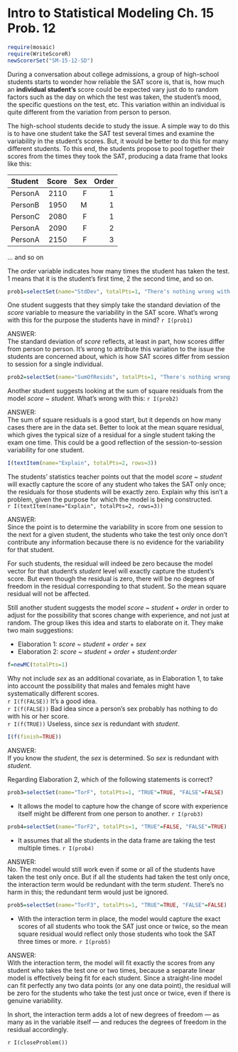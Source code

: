 Intro to Statistical Modeling Ch. 15 Prob. 12
========================================================
```r
require(mosaic)
require(WriteScoreR)
newScorerSet("SM-15-12-SD")
```
During a conversation about college admissions, a group of high-school students starts to wonder how reliable the SAT score is, that is, how much an **individual student's** score could be expected vary just do to random factors such as the day on which the test was taken, the student's mood, the specific questions on the test, etc. This variation within an individual is quite different from the variation from person to person.

The high-school students decide to study the issue. A simple way to do this is to have one student take the SAT test several times and examine the variability in the student's scores. But, it would be better to do this for many different students. To this end, the students propose to pool together their scores from the times they took the SAT, producing a data frame that looks like this:

Student | Score | Sex | Order
:---|---:|----:|---:|
PersonA | 2110 | F | 1
PersonB | 1950 | M | 1
PersonC | 2080 | F | 1
PersonA | 2090 | F | 2
PersonA | 2150 | F | 3
... and so on

The *order* variable indicates how many times the student has taken the test.  1 means that it is the student's first time, 2 the second time, and so on.

```r
prob1=selectSet(name="StdDev", totalPts=1, "There's nothing wrong with it."=FALSE, "Standard deviations don't measure random variability."=FALSE, "It would confound variability between students with variability."=TRUE)
```
One student suggests that they simply take the standard deviation of the *score* variable to measure the variability in the SAT score. What's wrong with this for the purpose the students have in mind? `r I(prob1)`

<aside>
ANSWER:    
The standard deviation of *score* reflects, at least in part, how scores differ from person to person.  It's wrong to attribute this variation to the issue the students are concerned about, which is how SAT scores differ from session to session for a single individual.
</aside>

```r
prob2=selectSet(name="SumOfResids", totalPts=1, "There's nothing wrong with it."=FALSE, "It's the coefficients on student that are important."=FALSE, "Better to look at the mean square residual."=TRUE)
```
Another student suggests looking at the sum of square residuals from the model *score* ~ *student*.  What's wrong with this: `r I(prob2)`

<aside>
ANSWER:    
The sum of square residuals is a good start, but it depends on how many cases there are in the data set.  Better to look at the mean square residual, which gives the typical size of a residual for a single student taking the exam one time.  This could be a good reflection of the session-to-session variability for one student.
</aside>

```r
I(textItem(name="Explain", totalPts=2, rows=3))
```
The students' statistics teacher points out that the model *score* ~ *student*
 will exactly capture the score of any student who takes the SAT only once; the residuals for those students will be exactly zero.  Explain why this isn't a problem, given the purpose for which the model is being constructed.     
`r I(textItem(name="Explain", totalPts=2, rows=3))`
 
<aside>
ANSWER:    
Since the point is to determine the variability in score from one session to the next for a given student, the students who take the test only once don't contribute any information because there is no evidence for the variability for that student.

For such students, the residual will indeed be zero because the model vector for that student's *student* level will exactly capture the student's score.  But even though the residual is zero, there will be no degrees of freedom in the residual corresponding to that student. So the mean square residual will not be affected.
</aside>

Still another student suggests the model *score* ~ *student* + *order* in order to adjust for the possibility that scores change with experience, and not just at random. The group likes this idea and starts to elaborate on it. They make two main suggestions:

* Elaboration 1: *score* ~ *student* + *order* + *sex* 
* Elaboration 2: *score* ~ *student* + *order* + *student*:*order* 

```r
f=newMC(totalPts=1)
```
Why not include *sex* as an additional covariate, as in Elaboration 1, to take into account the possibility that males and females might have systematically different scores.    
`r I(f(FALSE))` It's a good idea.    
`r I(f(FALSE))` Bad idea since a person's sex probably has nothing to do with his or her score.        
`r I(f(TRUE))` Useless, since *sex* is redundant with *student*.    
```r
I(f(finish=TRUE))
```

<aside>
ANSWER:    
If you know the *student*, the *sex* is determined.  So *sex* is redundant with *student*.
</aside>

Regarding Elaboration 2, which of the following statements is correct?
```r
prob3=selectSet(name="TorF", totalPts=1, "TRUE"=TRUE, "FALSE"=FALSE)
```
* It allows the model to capture how the change of score with experience itself might be different from one person to another. `r I(prob3)`
```r
prob4=selectSet(name="TorF2", totalPts=1, "TRUE"=FALSE, "FALSE"=TRUE)
```
* It assumes that all the students in the data frame are taking the test multiple times. `r I(prob4)`

<aside>
ANSWER:    
No.  The model would still work even if some or all of the students have taken the test only once.  But if all the students had taken the test only once, the interaction term would be redundant with the term *student*.  There's no harm in this; the redundant term would just be ignored.
</aside>
```r
prob5=selectSet(name="TorF3", totalPts=1, "TRUE"=TRUE, "FALSE"=FALSE)
```
* With the interaction term in place, the model would capture the exact scores of all students who took the SAT just once or twice, so the mean square residual would reflect only those students who took the SAT three times or more. `r I(prob5)`

<aside>
ANSWER:    
With the interaction term, the model will fit exactly the scores from any student who takes the test one or two times, because a separate linear model is effectively being fit for each student.  Since a straight-line model can fit perfectly any two data points (or any one data point), the residual will be zero for the students who take the test just once or twice, even if there is genuine variability.

In short, the interaction term adds a lot of new degrees of freedom --- as many as in the \VN{student} variable itself --- and reduces the degrees of freedom in the residual accordingly.  
</aside>

`r I(closeProblem())`
